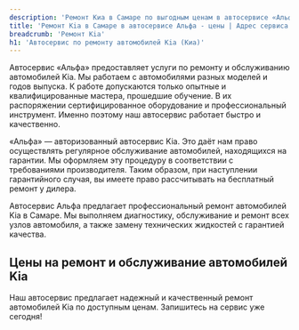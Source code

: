 ```yaml
---
description: 'Ремонт Киа в Самаре по выгодным ценам в автосервисе «Альфа». Приглашаем всех владельцев Kia на техническое обслуживание!'
title: 'Ремонт Kia в Самаре в автосервисе Альфа - цены | Адрес сервиса Киа'
breadcrumb: 'Ремонт Kia'
h1: 'Автосервис по ремонту автомобилей Kia (Киа)'
---
```


<p>
	 Автосервис «Альфа» предоставляет услуги по ремонту и обслуживанию автомобилей Kia. Мы работаем с автомобилями разных моделей и годов выпуска. К работе допускаются только опытные и квалифицированные мастера, прошедшие обучение. В их распоряжении сертифицированное оборудование и профессиональный инструмент. Именно поэтому наш автосервис работает быстро и качественно.
</p>
<p>
	 «Альфа» — авторизованный автосервис Kia. Это даёт нам право осуществлять регулярное обслуживание автомобилей, находящихся на гарантии. Мы оформляем эту процедуру в соответствии с требованиями производителя. Таким образом, при наступлении гарантийного случая, вы имеете право рассчитывать на бесплатный ремонт у дилера.
</p>

Автосервис Альфа предлагает профессиональный ремонт автомобилей Kia в Самаре. Мы выполняем диагностику, обслуживание и ремонт всех узлов автомобиля, а также замену технических жидкостей с гарантией качества.

<h2 class="mt-12 lg:mt-20">Цены на ремонт и обслуживание автомобилей Kia</h2>

<div class="mb-12 lg:mb-20"><Table data={priceData} /></div>

<RepairServices />

Наш автосервис предлагает надежный и качественный ремонт автомобилей Kia по доступным ценам. Запишитесь на сервис уже сегодня!
